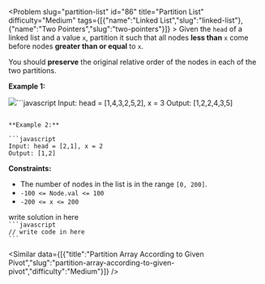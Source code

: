 
<Problem slug="partition-list" id="86" title="Partition List" difficulty="Medium" tags={[{"name":"Linked List","slug":"linked-list"},{"name":"Two Pointers","slug":"two-pointers"}]} >
    Given the `head` of a linked list and a value `x`, partition it such that all nodes **less than** `x` come before nodes **greater than or equal** to `x`.

You should **preserve** the original relative order of the nodes in each of the two partitions.

**Example 1:**

![](https://assets.leetcode.com/uploads/2021/01/04/partition.jpg)```javascript 
Input: head = [1,4,3,2,5,2], x = 3
Output: [1,2,2,4,3,5]
```

**Example 2:**

```javascript 
Input: head = [2,1], x = 2
Output: [1,2]
```

**Constraints:**

*   The number of nodes in the list is in the range `[0, 200]`.
*   `-100 <= Node.val <= 100`
*   `-200 <= x <= 200`
</Problem >

<Solution>
write solution in here
</Solution>

<Code>
```javascript
// write code in here
```
</Code>

<Similar data={[{"title":"Partition Array According to Given Pivot","slug":"partition-array-according-to-given-pivot","difficulty":"Medium"}]} />
